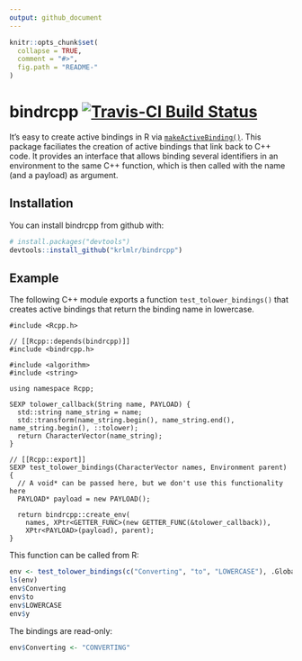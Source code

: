 ```yaml
---
output: github_document
---
```


<!-- README.md is generated from README.Rmd. Please edit that file -->

```r
knitr::opts_chunk$set(
  collapse = TRUE,
  comment = "#>",
  fig.path = "README-"
)
```

# bindrcpp [![Travis-CI Build Status](https://travis-ci.org/krlmlr/bindrcpp.svg?branch=master)](https://travis-ci.org/krlmlr/bindrcpp)


It's easy to create active bindings in R via
[`makeActiveBinding()`](https://www.rdocumentation.org/packages/base/versions/3.3.1/topics/bindenv).
This package faciliates the creation of active bindings that link back to C++ code.
It provides an interface that allows binding several identifiers in an environment
to the same C++ function, which is then called with the name (and a payload) as argument.


## Installation

You can install bindrcpp from github with:

```r
# install.packages("devtools")
devtools::install_github("krlmlr/bindrcpp")
```

## Example

The following C++ module exports a function `test_tolower_bindings()`
that creates active bindings that return the binding name in lowercase.

```Rcpp
#include <Rcpp.h>

// [[Rcpp::depends(bindrcpp)]]
#include <bindrcpp.h>

#include <algorithm>
#include <string>

using namespace Rcpp;

SEXP tolower_callback(String name, PAYLOAD) {
  std::string name_string = name;
  std::transform(name_string.begin(), name_string.end(), name_string.begin(), ::tolower);
  return CharacterVector(name_string);
}

// [[Rcpp::export]]
SEXP test_tolower_bindings(CharacterVector names, Environment parent) {
  // A void* can be passed here, but we don't use this functionality here
  PAYLOAD* payload = new PAYLOAD();
  
  return bindrcpp::create_env(
    names, XPtr<GETTER_FUNC>(new GETTER_FUNC(&tolower_callback)),
    XPtr<PAYLOAD>(payload), parent);
}
```

This function can be called from R:

```r
env <- test_tolower_bindings(c("Converting", "to", "LOWERCASE"), .GlobalEnv)
ls(env)
env$Converting
env$to
env$LOWERCASE
env$y
```

The bindings are read-only:

```r
env$Converting <- "CONVERTING"
```
